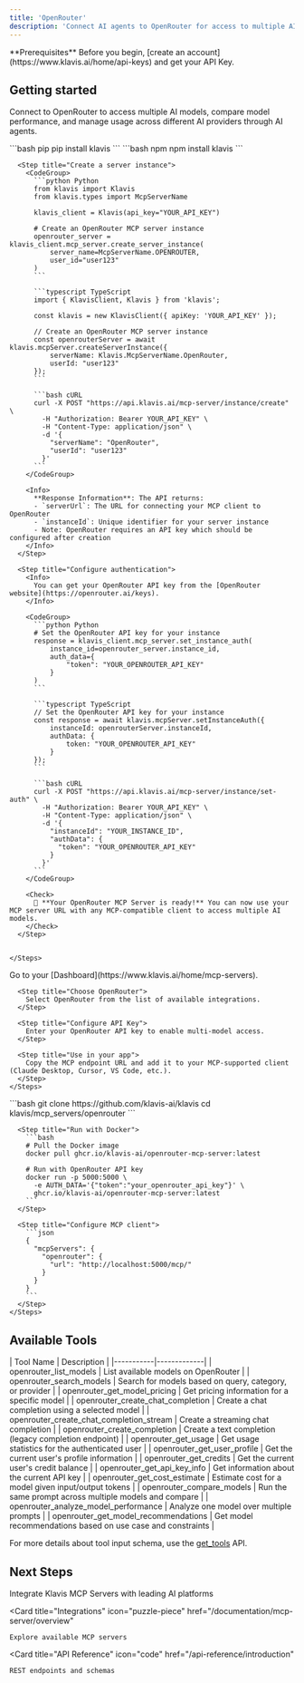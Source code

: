 ```yaml
---
title: 'OpenRouter'
description: 'Connect AI agents to OpenRouter for access to multiple AI models and model comparison'
---
```


<Info>
  **Prerequisites**
  Before you begin, [create an account](https://www.klavis.ai/home/api-keys) and get your API Key.
</Info>

## Getting started

Connect to OpenRouter to access multiple AI models, compare model performance, and manage usage across different AI providers through AI agents.

<Tabs>
  <Tab title="API">
    <Steps>
      <Step title="Install the SDKs (optional)">
        <CodeGroup>
          ```bash pip
          pip install klavis
          ```
          ```bash npm
          npm install klavis
          ```
        </CodeGroup>
      </Step>
      
      <Step title="Create a server instance">
        <CodeGroup>
          ```python Python
          from klavis import Klavis
          from klavis.types import McpServerName
          
          klavis_client = Klavis(api_key="YOUR_API_KEY")
          
          # Create an OpenRouter MCP server instance
          openrouter_server = klavis_client.mcp_server.create_server_instance(
              server_name=McpServerName.OPENROUTER,
              user_id="user123"
          )
          ```
          
          ```typescript TypeScript
          import { KlavisClient, Klavis } from 'klavis';
          
          const klavis = new KlavisClient({ apiKey: 'YOUR_API_KEY' });
          
          // Create an OpenRouter MCP server instance
          const openrouterServer = await klavis.mcpServer.createServerInstance({
              serverName: Klavis.McpServerName.OpenRouter,
              userId: "user123"
          });
          ```
          
          ```bash cURL
          curl -X POST "https://api.klavis.ai/mcp-server/instance/create" \
            -H "Authorization: Bearer YOUR_API_KEY" \
            -H "Content-Type: application/json" \
            -d '{
              "serverName": "OpenRouter",
              "userId": "user123"
            }'
          ```
        </CodeGroup>
        
        <Info>
          **Response Information**: The API returns:
          - `serverUrl`: The URL for connecting your MCP client to OpenRouter
          - `instanceId`: Unique identifier for your server instance
          - Note: OpenRouter requires an API key which should be configured after creation
        </Info>
      </Step>
      
      <Step title="Configure authentication">
        <Info>
          You can get your OpenRouter API key from the [OpenRouter website](https://openrouter.ai/keys).
        </Info>
        
        <CodeGroup>
          ```python Python
          # Set the OpenRouter API key for your instance
          response = klavis_client.mcp_server.set_instance_auth(
              instance_id=openrouter_server.instance_id,
              auth_data={
                  "token": "YOUR_OPENROUTER_API_KEY"
              }
          )
          ```
          
          ```typescript TypeScript
          // Set the OpenRouter API key for your instance
          const response = await klavis.mcpServer.setInstanceAuth({
              instanceId: openrouterServer.instanceId,
              authData: {
                  token: "YOUR_OPENROUTER_API_KEY"
              }
          });
          ```
          
          ```bash cURL
          curl -X POST "https://api.klavis.ai/mcp-server/instance/set-auth" \
            -H "Authorization: Bearer YOUR_API_KEY" \
            -H "Content-Type: application/json" \
            -d '{
              "instanceId": "YOUR_INSTANCE_ID",
              "authData": {
                "token": "YOUR_OPENROUTER_API_KEY"
              }
            }'
          ```
        </CodeGroup>
        
        <Check>
          🎉 **Your OpenRouter MCP Server is ready!** You can now use your MCP server URL with any MCP-compatible client to access multiple AI models.
        </Check>
      </Step>
      

    </Steps>
  </Tab>
  
  <Tab title="UI">
    <Steps>
      <Step title="Open Dashboard">
        Go to your [Dashboard](https://www.klavis.ai/home/mcp-servers).
      </Step>
      
      <Step title="Choose OpenRouter">
        Select OpenRouter from the list of available integrations.
      </Step>
      
      <Step title="Configure API Key">
        Enter your OpenRouter API key to enable multi-model access.
      </Step>
      
      <Step title="Use in your app">
        Copy the MCP endpoint URL and add it to your MCP-supported client (Claude Desktop, Cursor, VS Code, etc.).
      </Step>
    </Steps>
  </Tab>
  
  <Tab title="Open Source">
    <Steps>
      <Step title="Clone repository (for developers to build from source)">
        ```bash
        git clone https://github.com/klavis-ai/klavis
        cd klavis/mcp_servers/openrouter
        ```
      </Step>
      
      <Step title="Run with Docker">
        ```bash
        # Pull the Docker image
        docker pull ghcr.io/klavis-ai/openrouter-mcp-server:latest
        
        # Run with OpenRouter API key
        docker run -p 5000:5000 \
          -e AUTH_DATA='{"token":"your_openrouter_api_key"}' \
          ghcr.io/klavis-ai/openrouter-mcp-server:latest
        ```
      </Step>
      
      <Step title="Configure MCP client">
        ```json
        {
          "mcpServers": {
            "openrouter": {
              "url": "http://localhost:5000/mcp/"
            }
          }
        }
        ```
      </Step>
    </Steps>
  </Tab>
</Tabs>

## Available Tools

<Accordion title="Tools Information">
| Tool Name | Description |
|-----------|-------------|
| openrouter_list_models | List available models on OpenRouter |
| openrouter_search_models | Search for models based on query, category, or provider |
| openrouter_get_model_pricing | Get pricing information for a specific model |
| openrouter_create_chat_completion | Create a chat completion using a selected model |
| openrouter_create_chat_completion_stream | Create a streaming chat completion |
| openrouter_create_completion | Create a text completion (legacy completion endpoint) |
| openrouter_get_usage | Get usage statistics for the authenticated user |
| openrouter_get_user_profile | Get the current user's profile information |
| openrouter_get_credits | Get the current user's credit balance |
| openrouter_get_api_key_info | Get information about the current API key |
| openrouter_get_cost_estimate | Estimate cost for a model given input/output tokens |
| openrouter_compare_models | Run the same prompt across multiple models and compare |
| openrouter_analyze_model_performance | Analyze one model over multiple prompts |
| openrouter_get_model_recommendations | Get model recommendations based on use case and constraints |
</Accordion>

<Note>For more details about tool input schema, use the [get_tools](https://docs.klavis.ai/api-reference/mcp-server/get-tools) API.</Note>

## Next Steps

<CardGroup>
  <Card
    title="AI Platform Integrations"
    icon="robot"
    href="/documentation/ai-platform-integration/overview"
  >
    Integrate Klavis MCP Servers with leading AI platforms
  </Card>
  
  <Card
    title="Integrations"
    icon="puzzle-piece"
    href="/documentation/mcp-server/overview"
  >
    Explore available MCP servers
  </Card>
  
  <Card
    title="API Reference"
    icon="code"
    href="/api-reference/introduction"
  >
    REST endpoints and schemas
  </Card>
</CardGroup>